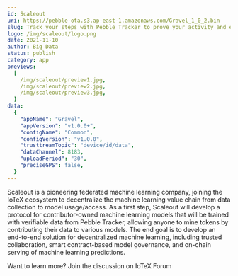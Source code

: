 ```yaml
---
id: Scaleout
uri: https://pebble-ota.s3.ap-east-1.amazonaws.com/Gravel_1_0_2.bin
slug: Track your steps with Pebble Tracker to prove your activity and earn token rewards
logo: /img/scaleout/logo.png
date: 2021-11-10
author: Big Data
status: publish
category: app
previews:
  [
    /img/scaleout/preview1.jpg,
    /img/scaleout/preview2.jpg,
    /img/scaleout/preview3.jpg,
  ]
data:
  {
    "appName": "Gravel",
    "appVersion": "v1.0.0+",
    "configName": "Common",
    "configVersion": "v1.0.0",
    "trusttreamTopic": "device/id/data",
    "dataChannel": 8183,
    "uploadPeriod": "30",
    "preciseGPS": false,
  }
---
```


Scaleout is a pioneering federated machine learning company, joining the IoTeX ecosystem to decentralize the machine learning value chain from data collection to model usage/access. As a first step, Scaleout will develop a protocol for contributor-owned machine learning models that will be trained with verifiable data from Pebble Tracker, allowing anyone to mine tokens by contributing their data to various models. The end goal is to develop an end-to-end solution for decentralized machine learning, including trusted collaboration, smart contract-based model governance, and on-chain serving of machine learning predictions.

Want to learn more? Join the discussion on IoTeX Forum
